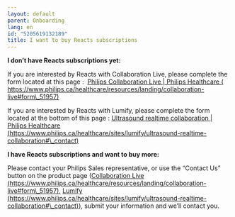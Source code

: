 ```yaml
---
layout: default
parent: Onboarding
lang: en
id: "5205619132189"
title: I want to buy Reacts subscriptions
---
```

**I don’t have Reacts subscriptions yet:**

If you are interested by Reacts with Collaboration Live, please complete the form located at this page :  [Philips Collaboration Live | Philips Healthcare ( https://www.philips.ca/healthcare/resources/landing/collaboration-live#form\_51957)](https://www.philips.ca/healthcare/resources/landing/collaboration-live#form_51957)

If you are interested by Reacts with Lumify, please complete the form located at the bottom of this page : [Ultrasound realtime collaboration | Philips Healthcare (https://www.philips.ca/healthcare/sites/lumify/ultrasound-realtime-collaboration#\_contact)](https://www.philips.ca/healthcare/sites/lumify/ultrasound-realtime-collaboration#_contact)

**I have Reacts subscriptions and want to buy more:**

Please contact your Philips Sales representative, or use the “Contact Us” button on the product page ([Collaboration Live (https://www.philips.ca/healthcare/resources/landing/collaboration-live#form\_51957)](https://www.philips.ca/healthcare/resources/landing/collaboration-live#form_51957), [Lumify (https://www.philips.ca/healthcare/sites/lumify/ultrasound-realtime-collaboration#\_contact)](https://www.philips.ca/healthcare/sites/lumify/ultrasound-realtime-collaboration#_contact)), submit your information and we’ll contact you.


